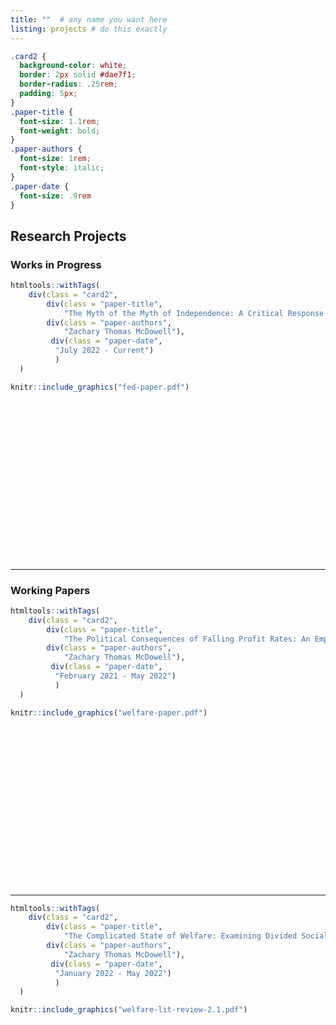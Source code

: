 ```yaml
---
title: ""  # any name you want here
listing: projects # do this exactly
---
```


```css
.card2 {
  background-color: white;
  border: 2px solid #dae7f1;
  border-radius: .25rem;
  padding: 5px;
}
.paper-title {
  font-size: 1.1rem;
  font-weight: bold;
}
.paper-authors {
  font-size: 1rem;
  font-style: italic;
}
.paper-date {
  font-size: .9rem
}
```

## Research Projects

### Works in Progress

```r
htmltools::withTags(
    div(class = "card2",
        div(class = "paper-title",
            "The Myth of the Myth of Independence: A Critical Response to Binder & Spindel"),
        div(class = "paper-authors",
            "Zachary Thomas McDowell"),
         div(class = "paper-date",
          "July 2022 - Current")
          )
  )
```

```r
knitr::include_graphics("fed-paper.pdf")
```

<br>
<br>
<br>
<br>
<br>
<br>
<br>
<br>
<br>
<br>
<br>
<br>
<br>
<br>
<br>

***

### Working Papers

```r
htmltools::withTags(
    div(class = "card2",
        div(class = "paper-title",
            "The Political Consequences of Falling Profit Rates: An Empirical Analysis of Private Welfare Spending in OECD Countries"),
        div(class = "paper-authors",
            "Zachary Thomas McDowell"),
         div(class = "paper-date",
          "February 2021 - May 2022")
          )
  )
```

```r
knitr::include_graphics("welfare-paper.pdf")
```

<br>
<br>
<br>
<br>
<br>
<br>
<br>
<br>
<br>
<br>
<br>
<br>
<br>
<br>
<br>

***

```r
htmltools::withTags(
    div(class = "card2",
        div(class = "paper-title",
            "The Complicated State of Welfare: Examining Divided Social Protection Sytems in Advanced Democracies"),
        div(class = "paper-authors",
            "Zachary Thomas McDowell"),
         div(class = "paper-date",
          "January 2022 - May 2022")
          )
  )
```

```r
knitr::include_graphics("welfare-lit-review-2.1.pdf")
```

